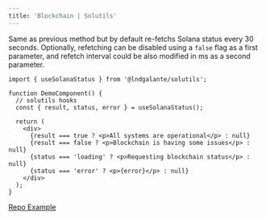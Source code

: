 ```yaml
---
title: 'Blockchain | Solutils'
---
```


Same as previous method but by default re-fetchs Solana status every 30 seconds. Optionally, refetching can be disabled using a `false` flag as a first parameter, and refetch interval could be also modified in ms as a second parameter.

```tsx {1, 5}
import { useSolanaStatus } from '@lndgalante/solutils';

function DemoComponent() {
  // solutils hooks
  const { result, status, error } = useSolanaStatus();

  return (
    <div>
      {result === true ? <p>All systems are operational</p> : null}
      {result === false ? <p>Blockchain is having some issues</p> : null}
      {status === 'loading' ? <p>Requesting blockchain status</p> : null}
      {status === 'error' ? <p>{error}</p> : null}
    </div>
  );
}
```

[Repo Example](https://github.com/lndgalante/solutils/tree/main/docs/examples/hooks/use-solana-status)

